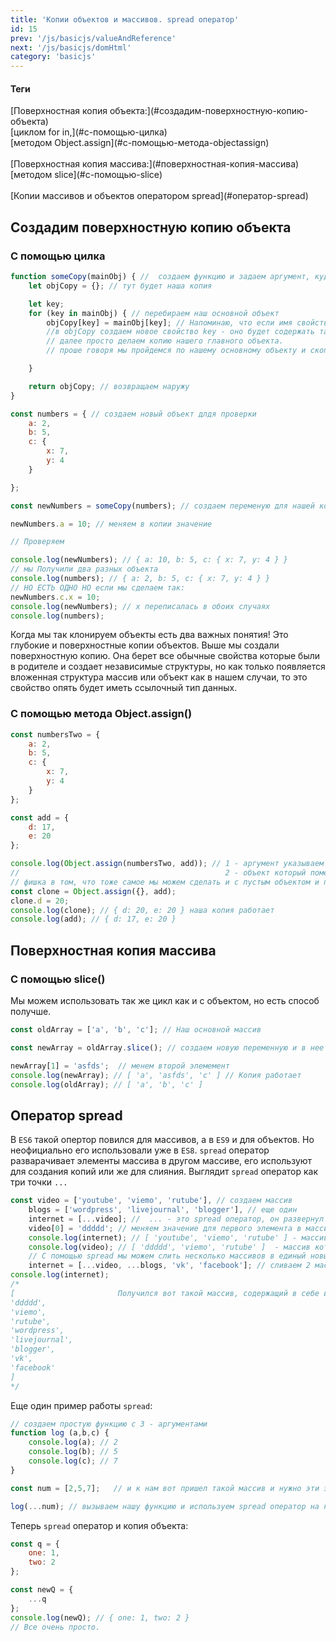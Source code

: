 ```yaml
---
title: 'Копии объектов и массивов. spread оператор'
id: 15
prev: '/js/basicjs/valueAndReference'
next: '/js/basicjs/domHtml'
category: 'basicjs'
---
```



<div className = 'mdHead'>

#### Теги
<div className='tag_js'>[Поверхностная копия объекта:](#создадим-поверхностную-копию-объекта)</div>
<div className='mini_tag_js'>[циклом for in,](#с-помощью-цилка)</div>
<div className='mini_tag_js'>[методом Object.assign](#с-помощью-метода-objectassign)</div> <br/>
<div className='tag_js'>[Поверхностная копия массива:](#поверхностная-копия-массива) </div>
<div className='mini_tag_js'>[методом slice](#с-помощью-slice)</div><br/>
<div className='tag_js'>[Копии массивов и объектов оператором spread](#оператор-spread) </div>
</div>



##  Создадим поверхностную копию объекта ##

### С помощью цилка ###
```javaScript
function someCopy(mainObj) { //  создаем функцию и задаем аргумент, куда будем передавать наш основной объект.
    let objCopy = {}; // тут будет наша копия

    let key;
    for (key in mainObj) { // перебираем наш основной объект
        objCopy[key] = mainObj[key]; // Напоминаю, что если имя свойства в переменной, то обратиться мы можем только через []
        //в objCopy создаем новое свойство key - оно будет содержать такое же значение как и в главном объекте
        // далее просто делаем копию нашего главного объекта.
        // проше говоря мы пройдемся по нашему основному объекту и скопируем все в копию.

    }

    return objCopy; // возвращаем наружу
}

const numbers = { // создаем новый объект длдя проверки
    a: 2,
    b: 5,
    c: {
        x: 7,
        y: 4
    }

};

const newNumbers = someCopy(numbers); // создаем переменую для нашей копии и помещаем в нее функцию копирования и аргумент с нужным объектом

newNumbers.a = 10; // меняем в копии значение

// Проверяем

console.log(newNumbers); // { a: 10, b: 5, c: { x: 7, y: 4 } }
// мы Получили два разных объекта
console.log(numbers); // { a: 2, b: 5, c: { x: 7, y: 4 } }
// НО ЕСТЬ ОДНО НО если мы сделаем так:
newNumbers.c.x = 10;
console.log(newNumbers); // x переписалась в обоих случаях 
console.log(numbers);
```
Когда мы так клонируем объекты есть два важных понятия!
Это глубокие и поверхностные копии объектов.
Выше мы создали поверхностную копию. Она берет все обычные свойства которые были в родителе и создает независимые структуры,
но как только появляется вложенная структура массив или объект как в нашем случаи, то это свойство опять будет иметь ссылочный тип данных.

### С помощью метода Object.assign() ###
```javaScript
const numbersTwo = {
    a: 2,
    b: 5,
    c: {
        x: 7,
        y: 4
    }
};

const add = {
    d: 17,
    e: 20
};

console.log(Object.assign(numbersTwo, add)); // 1 - аргумент указываем объект в который мы хотим все поместить
//                                              2 - объект который помещаем
// фишка в том, что тоже самое мы можем сделать и с пустым объектом и получится просто копия
const clone = Object.assign({}, add);
clone.d = 20;
console.log(clone); // { d: 20, e: 20 } наша копия работает
console.log(add); // { d: 17, e: 20 } 

```
##  Поверхностная копия массива ##
### С помощью slice() ###
Мы можем использовать так же цикл как и с объектом, но есть способ получше.
```javaScript
const oldArray = ['a', 'b', 'c']; // Наш основной массив

const newArray = oldArray.slice(); // создаем новую переменную и в нее кладем наш массив и обращаемся к методу slice( )

newArray[1] = 'asfds';  // менем второй элемемент
console.log(newArray); // [ 'a', 'asfds', 'c' ] // Копия работает
console.log(oldArray); // [ 'a', 'b', 'c' ]

```

## Оператор spread ##
В `ES6` такой опертор повился для массивов, а в `ES9` и для объектов. Но неофициально его использовали уже в `ES8`.
`spread` оператор разварачивает элементы массива в другом массиве, его используют для создания копий или же для слияния.
Выглядит `spread` оператор как три точки `...`
```javaScript
const video = ['youtube', 'viemo', 'rutube'], // создаем массив
    blogs = ['wordpress', 'livejournal', 'blogger'], // еще один
    internet = [...video]; //  ... - это spread оператор, он развернул элементы из video в массив internet 
    video[0] = 'ddddd'; // меняем значение для первого элемента в массиве video.
    console.log(internet); // [ 'youtube', 'viemo', 'rutube' ] - массив где мы использовали ...
    console.log(video); // [ 'ddddd', 'viemo', 'rutube' ]  - массив которого делали копию, первый элемент поменялся только у оригинала. Копия удалась.
    // С помощью spread мы можем слить несколько массивов в единый новый массив и так же, что-то добавить еще.
    internet = [...video, ...blogs, 'vk', 'facebook']; // сливаем 2 масива и добавляем еще 2 элемента - 'vk', 'facebook'
console.log(internet);
/*
[                       Получился вот такой массив, содержащий в себе все из массива video и blogs и 2 доп элемента
'ddddd',
'viemo',
'rutube',
'wordpress',
'livejournal',
'blogger',
'vk',
'facebook'
]
*/
```
Еще один пример работы `spread`:
```javascript
// cоздаем простую функцию с 3 - аргументами
function log (a,b,c) {
    console.log(a); // 2          
    console.log(b); // 5
    console.log(c); // 7
}

const num = [2,5,7];   // и к нам вот пришел такой массив и нужно эти элементы добавить в наши 3 аргумента в функции

log(...num); // вызываем нашу функцию и используем spread оператор на нашем массиве и все. Выше видно какая цифра и в какой аргумент пошла.
```
Теперь `spread` оператор и копия объекта:
```javaScript
const q = {
    one: 1,
    two: 2
};

const newQ = {
    ...q
};
console.log(newQ); // { one: 1, two: 2 }
// Все очень просто.
```
